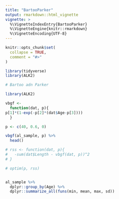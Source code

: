 ```yaml
---
title: "BartooParker"
output: rmarkdown::html_vignette
vignette: >
  %\VignetteIndexEntry{BartooParker}
  %\VignetteEngine{knitr::rmarkdown}
  %\VignetteEncoding{UTF-8}
---
```


```r
knitr::opts_chunk$set(
  collapse = TRUE,
  comment = "#>"
)
```

```r
library(tidyverse)
library(ALK2)
```

```r

# Bartoo adn Parker

library(ALK2)

vbgf <- 
  function(dat, p){
p[1]*(1-exp(-p[2]*(dat$Age-p[3])))
  }

p <- c(40, 0.6, 0)

vbgf(al_sample, p) %>%
  head()
```

```r

# rss <- function(dat, p){
#   -sum(dat$Length - vbgf(dat, p))^2
# }

# optim(p, rss)


al_sample %>%
  dplyr::group_by(Age) %>%
  dplyr::summarize_all(funs(min, mean, max, sd))

```
